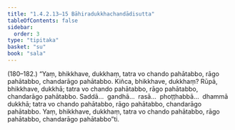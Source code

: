 ```yaml
---
title: "1.4.2.13–15 Bāhiradukkhachandādisutta"
tableOfContents: false
sidebar:
  order: 3
type: "tipitaka"
basket: "su"
book: "sala"
---
```



<DynamicBreadcrumb />

<Paragraph type="center" book="sala">
(180–182.)
</Paragraph>

<Paragraph number="896" book="sala">
“Yaṃ, bhikkhave, dukkhaṃ, tatra vo chando pahātabbo, rāgo pahātabbo, chandarāgo pahātabbo. Kiñca, bhikkhave, dukkhaṃ? Rūpā, bhikkhave, dukkhā; tatra vo chando pahātabbo, rāgo pahātabbo, chandarāgo pahātabbo. Saddā…  gandhā…  rasā…  phoṭṭhabbā…  dhammā dukkhā; tatra vo chando pahātabbo, rāgo pahātabbo, chandarāgo pahātabbo. Yaṃ, bhikkhave, dukkhaṃ, tatra vo chando pahātabbo, rāgo pahātabbo, chandarāgo pahātabbo”ti.
</Paragraph>